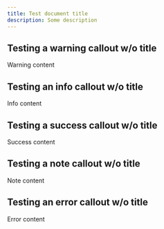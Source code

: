 ```yaml
---
title: Test document title
description: Some description
---
```


## Testing a warning callout w/o title

<Warning>
Warning content
</Warning>

## Testing an info callout w/o title

<Info>
Info content
</Info>

## Testing a success callout w/o title

<Success>
Success content
</Success>

## Testing a note callout w/o title

<Note>
Note content
</Note>

## Testing an error callout w/o title

<Error>
Error content
</Error>
